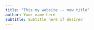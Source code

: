 ```yaml
---
title: "This my website -- new title"
author: Your name here
subtitle: Subtitle here if desired
---
```




